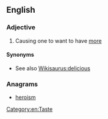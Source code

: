 ==English==

===Adjective===
{{en-adj}}

# {{informal|of food}} Causing one to want to have [[more]]

====Synonyms====
* See also [[Wikisaurus:delicious]]

===Anagrams===
* [[heroism#English|heroism]]
[[Category:en:Taste]]